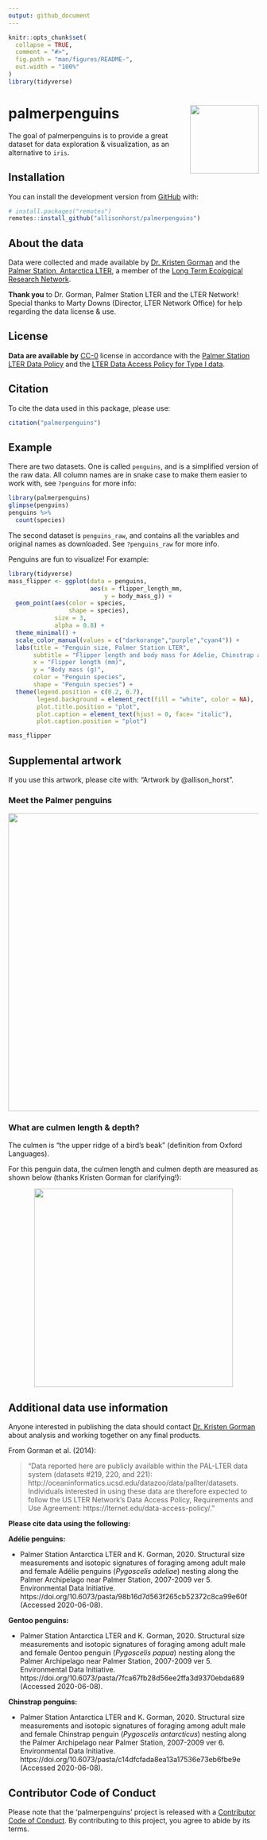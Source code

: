 ```yaml
---
output: github_document
---
```


<!-- README.md is generated from README.Rmd. Please edit that file -->

```r
knitr::opts_chunk$set(
  collapse = TRUE,
  comment = "#>",
  fig.path = "man/figures/README-",
  out.width = "100%"
)
library(tidyverse)
```

# palmerpenguins <a href='https://allisonhorst.github.com/palmerpenguins'><img src='man/figures/logo.png' align="right" height="138.5" /></a>

<!-- badges: start -->
<!-- badges: end -->

The goal of palmerpenguins is to provide a great dataset for data exploration & visualization, as an alternative to `iris`. 

## Installation

<!--You can install the released version of palmerpenguins from [CRAN](https://CRAN.R-project.org) with:

``` r
install.packages("palmerpenguins")
```
-->

You can install the development version from [GitHub](https://github.com/) with:

``` r
# install.packages("remotes")
remotes::install_github("allisonhorst/palmerpenguins")
```

## About the data

Data were collected and made available by [Dr. Kristen Gorman](https://www.uaf.edu/cfos/people/faculty/detail/kristen-gorman.php) and the [Palmer Station, Antarctica LTER](https://pal.lternet.edu/), a member of the [Long Term Ecological Research Network](https://lternet.edu/). 

**Thank you** to Dr. Gorman, Palmer Station LTER and the LTER Network! Special thanks to Marty Downs (Director, LTER Network Office) for help regarding the data license & use.

## License

**Data are available by** [CC-0](https://creativecommons.org/share-your-work/public-domain/cc0/) license in accordance with the [Palmer Station LTER Data Policy](http://pal.lternet.edu/data/policies) and the [LTER Data Access Policy for Type I data](https://lternet.edu/data-access-policy/).

## Citation

To cite the data used in this package, please use:

```r
citation("palmerpenguins")
```

## Example

There are two datasets. One is called `penguins`, and is a simplified version of the raw data. All column names are in snake case to make them easier to work with, see `?penguins` for more info: 

```r
library(palmerpenguins)
glimpse(penguins)
penguins %>% 
  count(species)
```

The second dataset is `penguins_raw`, and contains all the variables and original names as downloaded. See `?penguins_raw` for more info.

Penguins are fun to visualize! For example:

```r
library(tidyverse)
mass_flipper <- ggplot(data = penguins, 
                       aes(x = flipper_length_mm,
                           y = body_mass_g)) +
  geom_point(aes(color = species, 
                 shape = species),
             size = 3,
             alpha = 0.8) +
  theme_minimal() +
  scale_color_manual(values = c("darkorange","purple","cyan4")) +
  labs(title = "Penguin size, Palmer Station LTER",
       subtitle = "Flipper length and body mass for Adelie, Chinstrap and Gentoo Penguins",
       x = "Flipper length (mm)",
       y = "Body mass (g)",
       color = "Penguin species",
       shape = "Penguin species") +
  theme(legend.position = c(0.2, 0.7),
        legend.background = element_rect(fill = "white", color = NA),
        plot.title.position = "plot",
        plot.caption = element_text(hjust = 0, face= "italic"),
        plot.caption.position = "plot")

mass_flipper
```


## Supplemental artwork

If you use this artwork, please cite with: "Artwork by @allison_horst".

### Meet the Palmer penguins

<p align="center"><img src="man/figures/lter_penguins.png" width="600px"></p>

### What are culmen length & depth? 

The culmen is "the upper ridge of a bird's beak" (definition from Oxford Languages). 

For this penguin data, the culmen length and culmen depth are measured as shown below (thanks Kristen Gorman for clarifying!):

<p align="center"><img src="man/figures/culmen_depth.png" width="400px"></p>

## Additional data use information

Anyone interested in publishing the data should contact [Dr. Kristen Gorman](https://www.uaf.edu/cfos/people/faculty/detail/kristen-gorman.php) about analysis and working together on any final products.

From Gorman et al. (2014): 

> "Data reported here are publicly available within the PAL-LTER data system (datasets #219, 220, and 221): http://oceaninformatics.ucsd.edu/datazoo/data/pallter/datasets. Individuals interested in using these data are therefore expected to follow the US LTER Network’s Data Access Policy, Requirements and Use Agreement: https://lternet.edu/data-access-policy/."

**Please cite data using the following:**

**Adélie penguins:** 

+ Palmer Station Antarctica LTER and K. Gorman, 2020. Structural size measurements and isotopic signatures of foraging among adult male and female Adélie penguins (*Pygoscelis adeliae*) nesting along the Palmer Archipelago near Palmer Station, 2007-2009 ver 5. Environmental Data Initiative. https://doi.org/10.6073/pasta/98b16d7d563f265cb52372c8ca99e60f (Accessed 2020-06-08).

**Gentoo penguins:** 

+ Palmer Station Antarctica LTER and K. Gorman, 2020. Structural size measurements and isotopic signatures of foraging among adult male and female Gentoo penguin (*Pygoscelis papua*) nesting along the Palmer Archipelago near Palmer Station, 2007-2009 ver 5. Environmental Data Initiative. https://doi.org/10.6073/pasta/7fca67fb28d56ee2ffa3d9370ebda689 (Accessed 2020-06-08).

**Chinstrap penguins:** 

+ Palmer Station Antarctica LTER and K. Gorman, 2020. Structural size measurements and isotopic signatures of foraging among adult male and female Chinstrap penguin (*Pygoscelis antarcticus*) nesting along the Palmer Archipelago near Palmer Station, 2007-2009 ver 6. Environmental Data Initiative. https://doi.org/10.6073/pasta/c14dfcfada8ea13a17536e73eb6fbe9e (Accessed 2020-06-08).

## Contributor Code of Conduct

Please note that the 'palmerpenguins' project is released with a
  [Contributor Code of Conduct](CODE_OF_CONDUCT.md).
  By contributing to this project, you agree to abide by its terms.
